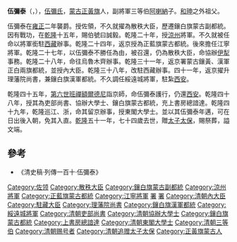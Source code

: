 '''伍彌泰'''（{{lang-mnc|ᡠᠮᡳᡨᠠᡳ|v=umitai}}，{{bd|1713年||1786年|catIdx=W}}），[[伍彌氏|伍彌氏]]，[[蒙古正黃旗|蒙古正黃旗]]人，副將軍三等伯[[阿喇納|阿喇納]]子。[[和珅|和珅]]之外祖父。

伍彌泰在[[雍正|雍正]]二年襲爵。授佐領，不久就擢為散秩大臣，歷遷鑲白旗蒙古副都統。因有戰功，在[[乾隆|乾隆]]十五年，賜伯號曰誠毅。乾隆二十年，授[[涼州|涼州]]將軍。不久就被任命以將軍銜駐[[西藏|西藏]]辦事。乾隆二十四年，返京授為正藍旗蒙古都統。後來擔任江寧將軍。乾隆二十七年，以伍彌泰不勝任為由，被召還，仍為散秩大臣，命協辦[[伊犁|伊犁]]事務。乾隆二十八年，命往烏魯木齊辦事。乾隆三十一年，返京署蒙古鑲黃、漢軍正白兩旗都統，並授內大臣。乾隆三十八年，改駐西藏辦事。四十一年，返京擢升理藩院尚書，兼鑲白旗漢軍都統。不久調任綏遠城將軍，駐紮[[西安|西安]]。

乾隆四十五年，[[第六世班禪額爾德尼|第六世班禪額爾德尼]]詣京師，命伍彌泰護行，仍還[[西安|西安]]。乾隆四十八年，授其為吏部尚書、協辦大學士、鑲白旗蒙古都統，充上書房總諳達。乾隆四十九年，乾隆巡江、浙，命其留京辦事，授東閣大學士。並以其伍彌泰年邁，可在日出後入朝，免其入直。[[乾隆|乾隆]]五十一年，七十四歲去世，贈[[太子太保|太子太保]]，賜祭葬，謚文端。

==參考==
*《清史稿·列傳一百十·伍彌泰》
{{start box}}
{{s-off}}
{{succession box|[[容保|容保]]|[[雅朗阿|雅朗阿]]|[[清朝綏遠城將軍列表|綏遠城將軍]]|<small>乾隆四十一年十月初四 - 乾隆四十一年十二月初九</small><br /><small>1776年11月14日 - 1777年1月17日</small>}}
{{succession box|[[永貴|永貴]]|[[和珅|和珅]]|[[清朝吏部尚書列表|吏部滿尚書]]|<small>乾隆四十八年五月丁未－乾隆四十九年七月癸酉</small><br><small>1783年6月16日 - 1784年9月4日</small>}}
{{end box}}
{{DEFAULTSORT:Wu伍}}
[[Category:佐领|Category:佐领]]
[[Category:散秩大臣|Category:散秩大臣]]
[[Category:鑲白旗蒙古副都統|Category:鑲白旗蒙古副都統]]
[[Category:涼州將軍|Category:涼州將軍]]
[[Category:正藍旗蒙古都統|Category:正藍旗蒙古都統]]
[[Category:江寧將軍|Category:江寧將軍]]
[[Category:鑲黃旗蒙古都統|署]]
[[Category:正白旗漢軍都統|署]]
[[Category:清朝內大臣|Category:清朝內大臣]]
[[Category:駐藏大臣|Category:駐藏大臣]]
[[Category:理藩院尚書|Category:理藩院尚書]]
[[Category:鑲白旗漢軍都統|Category:鑲白旗漢軍都統]]
[[Category:綏遠城將軍|Category:綏遠城將軍]]
[[Category:清朝吏部尚書|Category:清朝吏部尚書]]
[[Category:清朝協辦大學士|Category:清朝協辦大學士]]
[[Category:鑲白旗蒙古都統|Category:鑲白旗蒙古都統]]
[[Category:上書房總諳達|Category:上書房總諳達]]
[[Category:清朝東閣大學士|Category:清朝東閣大學士]]
[[Category:清朝三等伯|Category:清朝三等伯]]
[[Category:清朝赐号者|Category:清朝赐号者]]
[[Category:清朝追赠太子太保|Category:清朝追赠太子太保]]
[[Category:正黃旗蒙古人|Category:正黃旗蒙古人]]